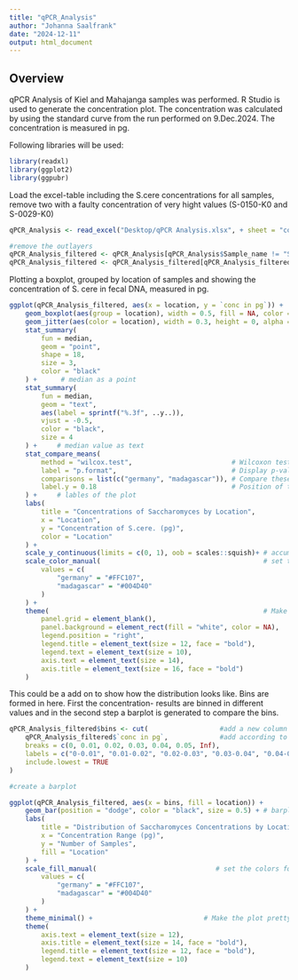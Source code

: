 ```yaml
---
title: "qPCR_Analysis"
author: "Johanna Saalfrank"
date: "2024-12-11"
output: html_document
---
```


## Overview

qPCR Analysis of Kiel and Mahajanga samples was performed. 
R Studio is used to generate the concentration plot. 
The concentration was calculated by using the standard curve from the run performed on 9.Dec.2024. 
The concentration is measured in pg. 

Following libraries will be used:

```r
library(readxl)
library(ggplot2)
library(ggpubr)
```
Load the excel-table including the S.cere concentrations for all samples, remove two with a faulty concentration of very hight values (S-0150-K0 and S-0029-K0) 
```r

qPCR_Analysis <- read_excel("Desktop/qPCR Analysis.xlsx", + sheet = "combined")

#remove the outlayers
qPCR_Analysis_filtered <- qPCR_Analysis[qPCR_Analysis$Sample_name != "S-0150-K0", ]
qPCR_Analysis_filtered <- qPCR_Analysis_filtered[qPCR_Analysis_filtered$Sample_name != "S-0029-K0", ]

```

Plotting a boxplot, grouped by location of samples and showing the concentration of S. cere in fecal DNA, measured in pg. 

```r

ggplot(qPCR_Analysis_filtered, aes(x = location, y = `conc in pg`)) +
    geom_boxplot(aes(group = location), width = 0.5, fill = NA, color = "black", size = 1.2, outlier.shape = NA) +
    geom_jitter(aes(color = location), width = 0.3, height = 0, alpha = 0.3, size = 2) +   # Jitter for points colored by location
    stat_summary(
        fun = median, 
        geom = "point", 
        shape = 18, 
        size = 3, 
        color = "black"
    ) +      # median as a point
    stat_summary(
        fun = median,
        geom = "text",
        aes(label = sprintf("%.3f", ..y..)),
        vjust = -0.5,
        color = "black",
        size = 4
    ) +     # median value as text 
    stat_compare_means(
        method = "wilcox.test",                         # Wilcoxon test for medians
        label = "p.format",                             # Display p-value in a formatted style
        comparisons = list(c("germany", "madagascar")), # Compare these two groups
        label.y = 0.18                                  # Position of the p-value label on the y-axis
    ) +     # lables of the plot 
    labs(
        title = "Concentrations of Saccharomyces by Location",
        x = "Location",
        y = "Concentration of S.cere. (pg)",
        color = "Location" 
    ) +
    scale_y_continuous(limits = c(0, 1), oob = scales::squish)+ # accumulate the "higher" valued on the upper limit of the plot and set the limits of the plot 
    scale_color_manual(                                         # set the colors for the jitter points 
        values = c(
            "germany" = "#FFC107",
            "madagascar" = "#004D40"
        )
    ) +
    theme(                                                      # Make the plot pretty overall 
        panel.grid = element_blank(),
        panel.background = element_rect(fill = "white", color = NA),
        legend.position = "right",
        legend.title = element_text(size = 12, face = "bold"),
        legend.text = element_text(size = 10),
        axis.text = element_text(size = 14),
        axis.title = element_text(size = 16, face = "bold")
    )

```

This could be a add on to show how the distribution looks like. Bins are formed in here. First the concentration- results are binned 
in different values and in the second step a barplot is generated to compare the bins. 
```r
qPCR_Analysis_filtered$bins <- cut(                  #add a new column called bins
    qPCR_Analysis_filtered$`conc in pg`,             #add according to the value in `conc in pg` a label 
    breaks = c(0, 0.01, 0.02, 0.03, 0.04, 0.05, Inf),
    labels = c("0-0.01", "0.01-0.02", "0.02-0.03", "0.03-0.04", "0.04-0.05", ">0.05"),
    include.lowest = TRUE
)

#create a barplot 

ggplot(qPCR_Analysis_filtered, aes(x = bins, fill = location)) +
    geom_bar(position = "dodge", color = "black", size = 0.5) + # barplot with sperated bars per location
    labs(
        title = "Distribution of Saccharomyces Concentrations by Location",
        x = "Concentration Range (pg)",
        y = "Number of Samples",
        fill = "Location"
    ) +
    scale_fill_manual(                              # set the colors for the bars
        values = c(
            "germany" = "#FFC107",
            "madagascar" = "#004D40"
        )
    ) +
    theme_minimal() +                            # Make the plot pretty overall 
    theme(
        axis.text = element_text(size = 12),
        axis.title = element_text(size = 14, face = "bold"),
        legend.title = element_text(size = 12, face = "bold"),
        legend.text = element_text(size = 10)
    )


```
